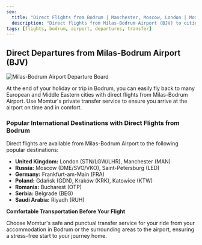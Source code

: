 ```yaml
---
seo:
  title: "Direct Flights from Bodrum | Manchester, Moscow, London | Momtur"
  description: "Direct flights from Milas-Bodrum Airport (BJV) to cities like Manchester, Moscow, London, Frankfurt, and Riyadh. Arrive for your departure safely with Momtur."
tags: [flights, bodrum, airport, departures, transfer]
---
```


## Direct Departures from Milas-Bodrum Airport (BJV)

![Milas-Bodrum Airport Departure Board](https://res.cloudinary.com/djzzikcey/image/upload/v1752995553/flights/bodrum/airport-departure-board.jpg)

At the end of your holiday or trip in Bodrum, you can easily fly back to many European and Middle Eastern cities with direct flights from Milas-Bodrum Airport. Use Momtur's private transfer service to ensure you arrive at the airport on time and in comfort.

### Popular International Destinations with Direct Flights from Bodrum

Direct flights are available from Milas-Bodrum Airport to the following popular destinations:

- **United Kingdom:** London (STN/LGW/LHR), Manchester (MAN)
- **Russia:** Moscow (DME/SVO/VKO), Saint-Petersburg (LED)
- **Germany:** Frankfurt-am-Main (FRA)
- **Poland:** Gdańsk (GDN), Kraków (KRK), Katowice (KTW)
- **Romania:** Bucharest (OTP)
- **Serbia:** Belgrade (BEG)
- **Saudi Arabia:** Riyadh (RUH)

**Comfortable Transportation Before Your Flight**

Choose Momtur's safe and punctual transfer service for your ride from your accommodation in Bodrum or the surrounding areas to the airport, ensuring a stress-free start to your journey home.
